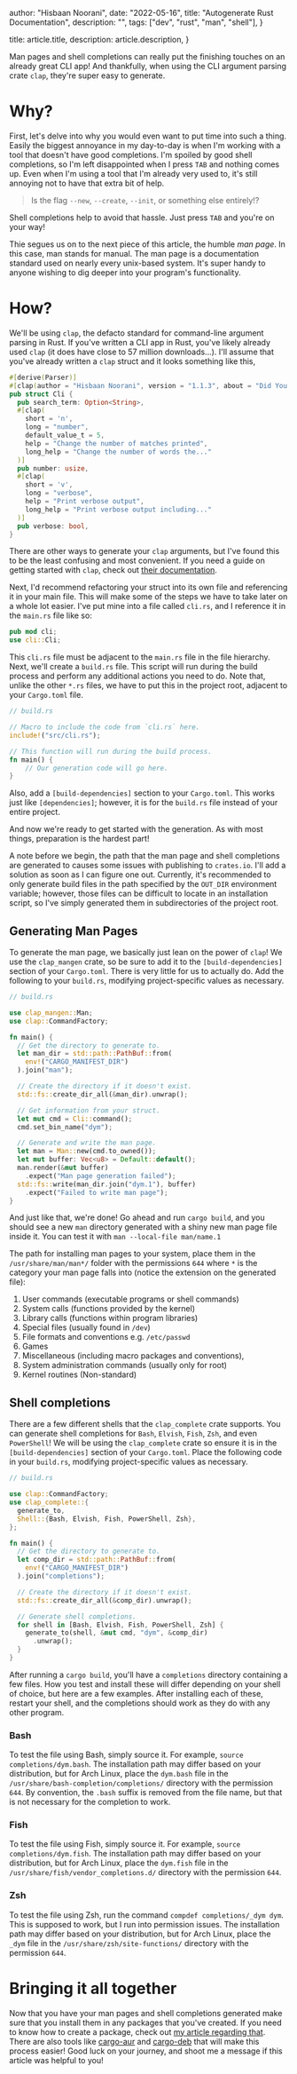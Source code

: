 
  author: "Hisbaan Noorani",
  date: "2022-05-16",
  title: "Autogenerate Rust Documentation",
  description: "",
  tags: ["dev", "rust", "man", "shell"],
}

  title: article.title,
  description: article.description,
}


Man pages and shell completions can really put the finishing touches on an already great CLI app! And thankfully, when using the CLI argument parsing crate `clap`, they're super easy to generate.

# Why?

First, let's delve into why you would even want to put time into such a thing. Easily the biggest annoyance in my day-to-day is when I'm working with a tool that doesn't have good completions. I'm spoiled by good shell completions, so I'm left disappointed when I press `TAB` and nothing comes up. Even when I'm using a tool that I'm already very used to, it's still annoying not to have that extra bit of help.

> Is the flag `--new`, `--create`, `--init`, or something else entirely!?

Shell completions help to avoid that hassle. Just press `TAB` and you're on your way!

Thie segues us on to the next piece of this article, the humble _man page_. In this case, man stands for manual. The man page is a documentation standard used on nearly every unix-based system. It's super handy to anyone wishing to dig deeper into your program's functionality.

# How?

We'll be using `clap`, the defacto standard for command-line argument parsing in Rust. If you've written a CLI app in Rust, you've likely already used `clap` (it does have close to 57 million downloads...). I'll assume that you've already written a `clap` struct and it looks something like this,

```rust
#[derive(Parser)]
#[clap(author = "Hisbaan Noorani", version = "1.1.3", about = "Did You Mean: A cli spelling corrector", long_about = None)]
pub struct Cli {
  pub search_term: Option<String>,
  #[clap(
    short = 'n',
    long = "number",
    default_value_t = 5,
    help = "Change the number of matches printed",
    long_help = "Change the number of words the..."
  )]
  pub number: usize,
  #[clap(
    short = 'v',
    long = "verbose",
    help = "Print verbose output",
    long_help = "Print verbose output including..."
  )]
  pub verbose: bool,
}
```

There are other ways to generate your `clap` arguments, but I've found this to be the least confusing and most convenient. If you need a guide on getting started with `clap`, check out [their documentation](https://docs.rs/clap/latest/clap/).

Next, I'd recommend refactoring your struct into its own file and referencing it in your main file. This will make some of the steps we have to take later on a whole lot easier. I've put mine into a file called `cli.rs`, and I reference it in the `main.rs` file like so:

```rust
pub mod cli;
use cli::Cli;
```

This `cli.rs` file must be adjacent to the `main.rs` file in the file hierarchy. Next, we'll create a `build.rs` file. This script will run during the build process and perform any additional actions you need to do. Note that, unlike the other `*.rs` files, we have to put this in the project root, adjacent to your `Cargo.toml` file.

```rust
// build.rs

// Macro to include the code from `cli.rs` here.
include!("src/cli.rs");

// This function will run during the build process.
fn main() {
    // Our generation code will go here.
}
```

Also, add a `[build-dependencies]` section to your `Cargo.toml`. This works just like `[dependencies]`; however, it is for the `build.rs` file instead of your entire project.

And now we're ready to get started with the generation. As with most things, preparation is the hardest part!

A note before we begin, the path that the man page and shell completions are generated to causes some issues with publishing to `crates.io`. I'll add a solution as soon as I can figure one out. Currently, it's recommended to only generate build files in the path specified by the `OUT_DIR` environment variable; however, those files can be difficult to locate in an installation script, so I've simply generated them in subdirectories of the project root.

## Generating Man Pages

To generate the man page, we basically just lean on the power of `clap`! We use the `clap_mangen` crate, so be sure to add it to the `[build-dependencies]` section of your `Cargo.toml`. There is very little for us to actually do. Add the following to your `build.rs`, modifying project-specific values as necessary.

```rust
// build.rs

use clap_mangen::Man;
use clap::CommandFactory;

fn main() {
  // Get the directory to generate to.
  let man_dir = std::path::PathBuf::from(
    env!("CARGO_MANIFEST_DIR")
  ).join("man");

  // Create the directory if it doesn't exist.
  std::fs::create_dir_all(&man_dir).unwrap();

  // Get information from your struct.
  let mut cmd = Cli::command();
  cmd.set_bin_name("dym");

  // Generate and write the man page.
  let man = Man::new(cmd.to_owned());
  let mut buffer: Vec<u8> = Default::default();
  man.render(&mut buffer)
    .expect("Man page generation failed");
  std::fs::write(man_dir.join("dym.1"), buffer)
    .expect("Failed to write man page");
}
```

And just like that, we're done! Go ahead and run `cargo build`, and you should see a new `man` directory generated with a shiny new man page file inside it. You can test it with `man --local-file man/name.1`

The path for installing man pages to your system, place them in the `/usr/share/man/man*/` folder with the permissions `644` where `*` is the category your man page falls into (notice the extension on the generated file):

1. User commands (executable programs or shell commands)
2. System calls (functions provided by the kernel)
3. Library calls (functions within program libraries)
4. Special files (usually found in `/dev`)
5. File formats and conventions e.g. `/etc/passwd`
6. Games
7. Miscellaneous (including macro packages and conventions),
8. System administration commands (usually only for root)
9. Kernel routines (Non-standard)

## Shell completions

There are a few different shells that the `clap_complete` crate supports. You can generate shell completions for `Bash`, `Elvish`, `Fish`, `Zsh`, and even `PowerShell`! We will be using the `clap_complete` crate so ensure it is in the `[build-dependencies]` section of your `Cargo.toml`. Place the following code in your `build.rs`, modifying project-specific values as necessary.

```rust
// build.rs

use clap::CommandFactory;
use clap_complete::{
  generate_to,
  Shell::{Bash, Elvish, Fish, PowerShell, Zsh},
};

fn main() {
  // Get the directory to generate to.
  let comp_dir = std::path::PathBuf::from(
    env!("CARGO_MANIFEST_DIR")
  ).join("completions");

  // Create the directory if it doesn't exist.
  std::fs::create_dir_all(&comp_dir).unwrap();

  // Generate shell completions.
  for shell in [Bash, Elvish, Fish, PowerShell, Zsh] {
    generate_to(shell, &mut cmd, "dym", &comp_dir)
      .unwrap();
  }
}
```

After running a `cargo build`, you'll have a `completions` directory containing a few files. How you test and install these will differ depending on your shell of choice, but here are a few examples. After installing each of these, restart your shell, and the completions should work as they do with any other program.

### Bash

To test the file using Bash, simply source it. For example, `source completions/dym.bash`. The installation path may differ based on your distribution, but for Arch Linux, place the `dym.bash` file in the `/usr/share/bash-completion/completions/` directory with the permission `644`. By convention, the `.bash` suffix is removed from the file name, but that is not necessary for the completion to work.

### Fish

To test the file using Fish, simply source it. For example, `source completions/dym.fish`. The installation path may differ based on your distribution, but for Arch Linux, place the `dym.fish` file in the `/usr/share/fish/vendor_completions.d/` directory with the permission `644`.

### Zsh

To test the file using Zsh, run the command `compdef completions/_dym dym`. This is supposed to work, but I run into permission issues. The installation path may differ based on your distribution, but for Arch Linux, place the `_dym` file in the `/usr/share/zsh/site-functions/` directory with the permission `644`.

# Bringing it all together

Now that you have your man pages and shell completions generated make sure that you install them in any packages that you've created. If you need to know how to create a package, check out [my article regarding that](https://hisbaan.com/articles/how-to-package-rust-applications). There are also tools like [cargo-aur](https://github.com/fosskers/cargo-aur) and [cargo-deb](https://github.com/kornelski/cargo-deb) that will make this process easier! Good luck on your journey, and shoot me a message if this article was helpful to you!
